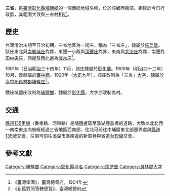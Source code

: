 {{noteTA　
|1 = zh-cn:庄; zh-hk:庄; zh-tw:庄;
}}
'''三省 '''，是[[臺灣|臺灣]][[彰化縣|彰化縣]][[埔鹽鄉|埔鹽鄉]]的一個傳統地域名稱，位於該鄉西南部。相較於今日行政區，其範圍大致與三省村相近。

==歷史==
台灣清治末期至日治初期，三省地區為一街庄，稱為「三省庄」，隸屬於[[馬芝堡|馬芝堡]]。該庄東北與[[南勢埔_(彰化縣)|南勢埔庄]]為鄰，東邊一小段與[[頂寮_(彰化縣)|頂藔庄]]為界，東南與[[大突庄|大突庄]]為鄰，南邊為[[田中央_(彰化縣溪湖鎮)|田中央庄]]，西邊及西北邊為[[浸水庄|浸水庄]]<ref>《臺灣堡圖》，臺灣總督府，1904年</ref>。

1901年（日治[[明治|明治]]三十四年）11月，該庄隸屬於[[彰化廳|彰化廳]]。1909年（明治四十二年）10月，改隸屬於[[臺中廳|臺中廳]]。1920年（[[大正|大正]]九年），該庄改制為「三省」[[大字|大字]]，隸屬於[[臺中州|臺中州]][[員林郡|員林郡]][[埔鹽庄|埔鹽庄]]<ref>《新舊對照管轄便覽》，臺灣總督府</ref>。

戰後埔鹽庄改制為[[埔鹽鄉|埔鹽鄉]]，隸屬於[[彰化縣|彰化縣]]，大字亦改制為村。

==交通==
[[縣道135號#甲線|縣道135甲線]]（番金路、河東路）是埔鹽盧厝至溪湖鹿島橋的道路，大致以北北西—南南東走向蜿蜒經過三省地區西南部，往北可前往牛埔厝東北部邊界處與[[縣道135號|縣道135號]]交會，往南可前往溪湖市區南邊的新厝巷與省道[[台19線|台19線]]交會。

==參考文獻==
{{reflist}}

{{員林郡}}

[[Category:埔鹽鄉|Category:埔鹽鄉]]
[[Category:彰化縣地名|Category:彰化縣地名]]
[[Category:馬芝堡|Category:馬芝堡]]
[[Category:員林郡大字|Category:員林郡大字]]